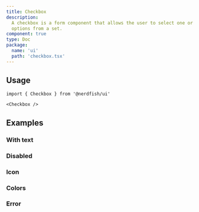 ```yaml
---
title: Checkbox
description:
  A checkbox is a form component that allows the user to select one or more
  options from a set.
component: true
type: Doc
package:
  name: 'ui'
  path: 'checkbox.tsx'
---
```


<ComponentExample src="/src/examples/checkbox/demo.tsx">
	<CheckboxDemo />
</ComponentExample>

## Usage

```tsx
import { Checkbox } from '@nerdfish/ui'
```

```tsx
<Checkbox />
```

## Examples

### With text

<ComponentExample src="/src/examples/checkbox/with-text.tsx">
	<CheckboxWithText />
</ComponentExample>

### Disabled

<ComponentExample src="/src/examples/checkbox/disabled.tsx">
	<CheckboxDisabled />
</ComponentExample>

### Icon

<ComponentExample src="/src/examples/checkbox/icon.tsx">
	<CheckboxIcon />
</ComponentExample>

### Colors

<ComponentExample src="/src/examples/checkbox/colors.tsx">
	<CheckboxColors />
</ComponentExample>

### Error

<ComponentExample src="/src/examples/checkbox/error.tsx">
	<CheckboxError />
</ComponentExample>
